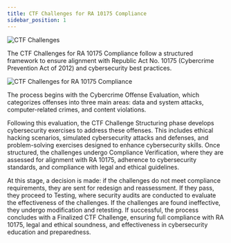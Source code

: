 ```yaml
---
title: CTF Challenges for RA 10175 Compliance
sidebar_position: 1
---
```


![CTF Challenges](https://static-assets.codecademy.com/Courses/introduction-to-cybersecurity/case-studies/Cybersecurity_SolarWindBreach_1.svg)

The CTF Challenges for RA 10175 Compliance follow a structured framework to
ensure alignment with Republic Act No. 10175 (Cybercrime Prevention Act of 2012) and
cybersecurity best practices. 

![CTF Challenges for RA 10175 Compliance](/img/pwneu-compliance-challenges.png)

The process begins with the Cybercrime Offense
Evaluation, which categorizes offenses into three main areas: data and system attacks,
computer-related crimes, and content violations.

Following this evaluation, the CTF Challenge Structuring phase develops
cybersecurity exercises to address these offenses. This includes ethical hacking
scenarios, simulated cybersecurity attacks and defenses, and problem-solving
exercises designed to enhance cybersecurity skills. Once structured, the challenges
undergo Compliance Verification, where they are assessed for alignment with RA
10175, adherence to cybersecurity standards, and compliance with legal and ethical
guidelines.

At this stage, a decision is made: if the challenges do not meet compliance
requirements, they are sent for redesign and reassessment. If they pass, they proceed
to Testing, where security audits are conducted to evaluate the effectiveness of the
challenges. If the challenges are found ineffective, they undergo modification and
retesting. If successful, the process concludes with a Finalized CTF Challenge, ensuring
full compliance with RA 10175, legal and ethical soundness, and effectiveness in
cybersecurity education and preparedness.